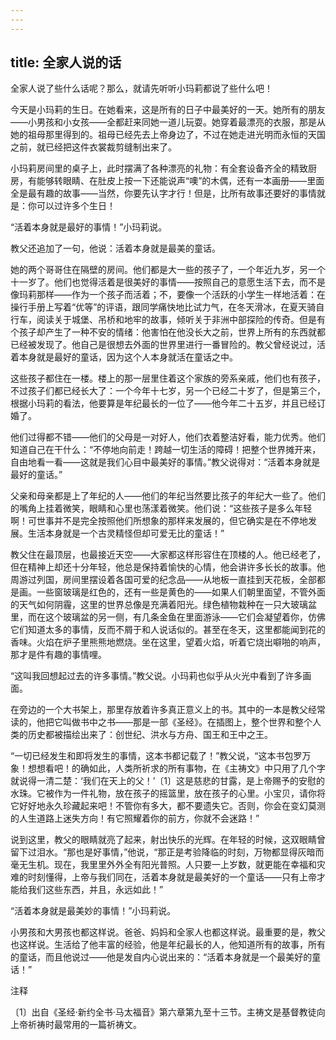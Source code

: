 ```yaml
---
---
---
```

title: 全家人说的话
---



全家人说了些什么话呢？那么，就请先听听小玛莉都说了些什么吧！

今天是小玛莉的生日。在她看来，这是所有的日子中最美好的一天。她所有的朋友——小男孩和小女孩——全都赶来同她一道儿玩耍。她穿着最漂亮的衣服，那是从她的祖母那里得到的。祖母已经先去上帝身边了，不过在她走进光明而永恒的天国之前，就已经把这件衣裳裁剪缝制出来了。

小玛莉房间里的桌子上，此时摆满了各种漂亮的礼物：有全套设备齐全的精致厨房，有能够转眼睛、在肚皮上按一下还能说声“噢”的木偶，还有一本画册——里面全是最有趣的故事——当然，你要先认字才行！但是，比所有故事还要好的事情就是：你可以过许多个生日！

“活着本身就是最好的事情！”小玛莉说。

教父还追加了一句，他说：活着本身就是最美的童话。

她的两个哥哥住在隔壁的房间。他们都是大一些的孩子了，一个年近九岁，另一个十一岁了。他们也觉得活着是很美好的事情——按照自己的意愿生活下去，而不是像玛莉那样——作为一个孩子而活着；不，要像一个活跃的小学生一样地活着：在操行手册上写着“优等”的评语，跟同学痛快地比试力气，在冬天滑冰，在夏天骑自行车，阅读关于城堡、吊桥和地牢的故事，倾听关于非洲中部探险的传奇。但是有个孩子却产生了一种不安的情绪：他害怕在他没长大之前，世界上所有的东西就都已经被发现了。他自己是很想去外面的世界里进行一番冒险的。教父曾经说过，活着本身就是最好的童话，因为这个人本身就活在童话之中。

这些孩子都住在一楼。楼上的那一层里住着这个家族的旁系亲戚，他们也有孩子，不过孩子们都已经长大了：一个今年十七岁，另一个已经二十岁了，但是第三个，根据小玛莉的看法，他要算是年纪最长的一位了——他今年二十五岁，并且已经订婚了。

他们过得都不错——他们的父母是一对好人，他们衣着整洁好看，能力优秀。他们知道自己在干什么：“不停地向前走！跨越一切生活的障碍！把整个世界摊开来，自由地看一看——这就是我们心目中最美好的事情。”教父说得对：“活着本身就是最好的童话。”

父亲和母亲都是上了年纪的人——他们的年纪当然要比孩子的年纪大一些了。他们的嘴角上挂着微笑，眼睛和心里也荡漾着微笑。他们说：“这些孩子是多么年轻啊！可世事并不是完全按照他们所想象的那样来发展的，但它确实是在不停地发展。生活本身就是一个古灵精怪但却可爱无比的童话！”

教父住在最顶层，也最接近天空——大家都这样形容住在顶楼的人。他已经老了，但在精神上却还十分年轻，他总是保持着愉快的心情，他会讲许多长长的故事。他周游过列国，房间里摆设着各国可爱的纪念品——从地板一直挂到天花板，全部都是画。一些窗玻璃是红色的，还有一些是黄色的——如果人们朝里面望，不管外面的天气如何阴霾，这里的世界总像是充满着阳光。绿色植物栽种在一只大玻璃盆里，而在这个玻璃盆的另一侧，有几条金鱼在里面游泳——它们会凝望着你，仿佛它们知道太多的事情，反而不屑于和人说话似的。甚至在冬天，这里都能闻到花的香味。火焰在炉子里熊熊地燃烧。坐在这里，望着火焰，听着它烧出噼啪的响声，那才是件有趣的事情哩。

“这叫我回想起过去的许多事情。”教父说。小玛莉也似乎从火光中看到了许多画面。

在旁边的一个大书架上，那里存放着许多真正意义上的书。其中的一本是教父经常读的，他把它叫做书中之书——那是一部《圣经》。在插图上，整个世界和整个人类的历史都被描绘出来了：创世纪、洪水与方舟、国王和王中之王。

“一切已经发生和即将发生的事情，这本书都记载了！”教父说，“这本书包罗万象！想想看吧！的确如此，人类所祈求的所有事物，在《主祷文》中只用了几个字就说得一清二楚：‘我们在天上的父！’〔1〕这是慈悲的甘露，是上帝赐予的安慰的水珠。它被作为一件礼物，放在孩子的摇篮里，放在孩子的心里。小宝贝，请你将它好好地永久珍藏起来吧！不管你有多大，都不要遗失它。否则，你会在变幻莫测的人生道路上迷失方向！有它照耀着你的前方，你就不会迷路！”

说到这里，教父的眼睛就亮了起来，射出快乐的光辉。在年轻的时候，这双眼睛曾留下过泪水。“那也是好事情，”他说，“那正是考验降临的时刻，万物都显得灰暗而毫无生机。现在，我里里外外全有阳光普照。人只要一上岁数，就更能在幸福和灾难的时刻懂得，上帝与我们同在，活着本身就是最美好的一个童话——只有上帝才能给我们这些东西，并且，永远如此！”

“活着本身就是最美妙的事情！”小玛莉说。

小男孩和大男孩也都这样说。爸爸、妈妈和全家人也都这样说。最重要的是，教父也这样说。生活给了他丰富的经验，他是年纪最长的人，他知道所有的故事，所有的童话，而且他说过——他是发自内心说出来的：“活着本身就是一个最美好的童话！”

注释

〔1〕出自《圣经·新约全书·马太福音》第六章第九至十三节。主祷文是基督教徒向上帝祈祷时最常用的一篇祈祷文。